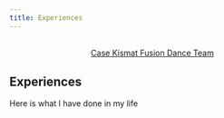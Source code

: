 ```yaml
---
title: Experiences
---
```


```{=html}
<div  style="margin: 30px; text-align: center;">
<a class="btn btn-primary" href="https://casekismat.wixsite.com/casekismat" role="button" target="_blank" style="padding: 15px 30px;">Case Kismat Fusion Dance Team</a>
</div>
```

## Experiences

Here is what I have done in my life